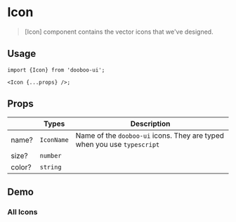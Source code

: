
<Meta title="Components/Icon" />

# Icon

> [Icon] component contains the vector icons that we've designed.

## Usage

```tsx
import {Icon} from 'dooboo-ui';

<Icon {...props} />;
```

## Props

|        | Types      | Description                                                             |
| ------ | ---------- | ----------------------------------------------------------------------- |
| name?  | `IconName` | Name of the `dooboo-ui` icons. They are typed when you use `typescript` |
| size?  | `number`   |                                                                         |
| color? | `string`   |                                                                         |

## Demo

### All Icons

<Default />
